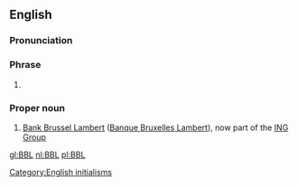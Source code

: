 {{also|bbl}}

==English==

===Pronunciation===
{{IPA letters|lang=en|B|B|L}}

===Phrase===
{{head|en|phrase}}

# {{abbreviation of|be back later}}

===Proper noun===
{{en-proper noun}}

# [[w:Bank Brussel Lambert|Bank Brussel Lambert]] ([[w:Banque Bruxelles Lambert|Banque Bruxelles Lambert]]), now part of the [[w:ING Group|ING Group]]

[[Category:English initialisms]]

[[gl:BBL]]
[[nl:BBL]]
[[pl:BBL]]